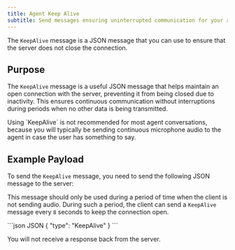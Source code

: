 ```yaml
---
title: Agent Keep Alive
subtitle: Send messages ensuring uninterrupted communication for your agent.
---
```


<div class="flex flex-row gap-2">
  <Markdown src="/snippets/va-stream-available.mdx" />
</div>

The `KeepAlive` message is a JSON message that you can use to ensure that the server does not close the connection.

## Purpose

The `KeepAlive` message is a useful JSON message that helps maintain an open connection with the server, preventing it from being closed due to inactivity. This ensures continuous communication without interruptions during periods when no other data is being transmitted.

<Info>
  Using `KeepAlive` is not recommended for most agent conversations, because you will typically be sending continuous microphone audio to the agent in case the user has something to say.
</Info>

## Example Payload

To send the `KeepAlive` message, you need to send the following JSON message to the server:

This message should only be used during a period of time when the client is not sending audio. During such a period, the client can send a `KeepAlive` message every `8` seconds to keep the connection open.


<CodeGroup>
  ```json JSON
  {
    "type": "KeepAlive"
  }
  ```
</CodeGroup>


You will not receive a response back from the server.



